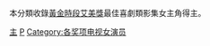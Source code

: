 本分類收錄[[黃金時段艾美獎|黃金時段艾美獎]]最佳喜劇類影集女主角得主。

[[Category:黃金時段艾美獎獲獎者|主]]
[[Category:按獲得獎項分類的演員|P]]
[[Category:各奖项电视女演员|Category:各奖项电视女演员]]